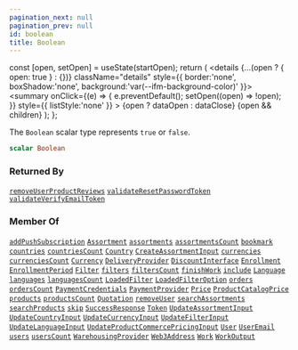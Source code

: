 ```yaml
---
pagination_next: null
pagination_prev: null
id: boolean
title: Boolean
---
```









  const [open, setOpen] = useState(startOpen);
  return (
    <details {...(open ? { open: true } : {})} className="details" style={{ border:'none', boxShadow:'none', background:'var(--ifm-background-color)' }}>
      <summary
        onClick={(e) => {
          e.preventDefault();
          setOpen((open) => !open);
        }}
        style={{ listStyle:'none' }}
      >
      {open ? dataOpen : dataClose}
      </summary>
      {open && children}
    </details>
  );
};








The `Boolean` scalar type represents `true` or `false`.


```graphql
scalar Boolean
```








### Returned By

[`removeUserProductReviews`](/operations/mutations/remove-user-product-reviews.mdx)  <Badge class="badge badge--secondary" text="mutation"/><Bullet />[`validateResetPasswordToken`](/operations/queries/validate-reset-password-token.mdx)  <Badge class="badge badge--secondary" text="query"/><Bullet />[`validateVerifyEmailToken`](/operations/queries/validate-verify-email-token.mdx)  <Badge class="badge badge--secondary" text="query"/>

### Member Of

[`addPushSubscription`](/operations/mutations/add-push-subscription.mdx)  <Badge class="badge badge--secondary" text="mutation"/><Bullet />[`Assortment`](/types/objects/assortment.mdx)  <Badge class="badge badge--secondary" text="object"/><Bullet />[`assortments`](/operations/queries/assortments.mdx)  <Badge class="badge badge--secondary" text="query"/><Bullet />[`assortmentsCount`](/operations/queries/assortments-count.mdx)  <Badge class="badge badge--secondary" text="query"/><Bullet />[`bookmark`](/operations/mutations/bookmark.mdx)  <Badge class="badge badge--secondary" text="mutation"/><Bullet />[`countries`](/operations/queries/countries.mdx)  <Badge class="badge badge--secondary" text="query"/><Bullet />[`countriesCount`](/operations/queries/countries-count.mdx)  <Badge class="badge badge--secondary" text="query"/><Bullet />[`Country`](/types/objects/country.mdx)  <Badge class="badge badge--secondary" text="object"/><Bullet />[`CreateAssortmentInput`](/types/inputs/create-assortment-input.mdx)  <Badge class="badge badge--secondary" text="input"/><Bullet />[`currencies`](/operations/queries/currencies.mdx)  <Badge class="badge badge--secondary" text="query"/><Bullet />[`currenciesCount`](/operations/queries/currencies-count.mdx)  <Badge class="badge badge--secondary" text="query"/><Bullet />[`Currency`](/types/objects/currency.mdx)  <Badge class="badge badge--secondary" text="object"/><Bullet />[`DeliveryProvider`](/types/objects/delivery-provider.mdx)  <Badge class="badge badge--secondary" text="object"/><Bullet />[`DiscountInterface`](/types/objects/discount-interface.mdx)  <Badge class="badge badge--secondary" text="object"/><Bullet />[`Enrollment`](/types/objects/enrollment.mdx)  <Badge class="badge badge--secondary" text="object"/><Bullet />[`EnrollmentPeriod`](/types/objects/enrollment-period.mdx)  <Badge class="badge badge--secondary" text="object"/><Bullet />[`Filter`](/types/objects/filter.mdx)  <Badge class="badge badge--secondary" text="object"/><Bullet />[`filters`](/operations/queries/filters.mdx)  <Badge class="badge badge--secondary" text="query"/><Bullet />[`filtersCount`](/operations/queries/filters-count.mdx)  <Badge class="badge badge--secondary" text="query"/><Bullet />[`finishWork`](/operations/mutations/finish-work.mdx)  <Badge class="badge badge--secondary" text="mutation"/><Bullet />[`include`](/operations/directives/include.mdx)  <Badge class="badge badge--secondary" text="directive"/><Bullet />[`Language`](/types/objects/language.mdx)  <Badge class="badge badge--secondary" text="object"/><Bullet />[`languages`](/operations/queries/languages.mdx)  <Badge class="badge badge--secondary" text="query"/><Bullet />[`languagesCount`](/operations/queries/languages-count.mdx)  <Badge class="badge badge--secondary" text="query"/><Bullet />[`LoadedFilter`](/types/objects/loaded-filter.mdx)  <Badge class="badge badge--secondary" text="object"/><Bullet />[`LoadedFilterOption`](/types/objects/loaded-filter-option.mdx)  <Badge class="badge badge--secondary" text="object"/><Bullet />[`orders`](/operations/queries/orders.mdx)  <Badge class="badge badge--secondary" text="query"/><Bullet />[`ordersCount`](/operations/queries/orders-count.mdx)  <Badge class="badge badge--secondary" text="query"/><Bullet />[`PaymentCredentials`](/types/objects/payment-credentials.mdx)  <Badge class="badge badge--secondary" text="object"/><Bullet />[`PaymentProvider`](/types/objects/payment-provider.mdx)  <Badge class="badge badge--secondary" text="object"/><Bullet />[`Price`](/types/objects/price.mdx)  <Badge class="badge badge--secondary" text="object"/><Bullet />[`ProductCatalogPrice`](/types/objects/product-catalog-price.mdx)  <Badge class="badge badge--secondary" text="object"/><Bullet />[`products`](/operations/queries/products.mdx)  <Badge class="badge badge--secondary" text="query"/><Bullet />[`productsCount`](/operations/queries/products-count.mdx)  <Badge class="badge badge--secondary" text="query"/><Bullet />[`Quotation`](/types/objects/quotation.mdx)  <Badge class="badge badge--secondary" text="object"/><Bullet />[`removeUser`](/operations/mutations/remove-user.mdx)  <Badge class="badge badge--secondary" text="mutation"/><Bullet />[`searchAssortments`](/operations/queries/search-assortments.mdx)  <Badge class="badge badge--secondary" text="query"/><Bullet />[`searchProducts`](/operations/queries/search-products.mdx)  <Badge class="badge badge--secondary" text="query"/><Bullet />[`skip`](/operations/directives/skip.mdx)  <Badge class="badge badge--secondary" text="directive"/><Bullet />[`SuccessResponse`](/types/objects/success-response.mdx)  <Badge class="badge badge--secondary" text="object"/><Bullet />[`Token`](/types/objects/token.mdx)  <Badge class="badge badge--secondary" text="object"/><Bullet />[`UpdateAssortmentInput`](/types/inputs/update-assortment-input.mdx)  <Badge class="badge badge--secondary" text="input"/><Bullet />[`UpdateCountryInput`](/types/inputs/update-country-input.mdx)  <Badge class="badge badge--secondary" text="input"/><Bullet />[`UpdateCurrencyInput`](/types/inputs/update-currency-input.mdx)  <Badge class="badge badge--secondary" text="input"/><Bullet />[`UpdateFilterInput`](/types/inputs/update-filter-input.mdx)  <Badge class="badge badge--secondary" text="input"/><Bullet />[`UpdateLanguageInput`](/types/inputs/update-language-input.mdx)  <Badge class="badge badge--secondary" text="input"/><Bullet />[`UpdateProductCommercePricingInput`](/types/inputs/update-product-commerce-pricing-input.mdx)  <Badge class="badge badge--secondary" text="input"/><Bullet />[`User`](/types/objects/user.mdx)  <Badge class="badge badge--secondary" text="object"/><Bullet />[`UserEmail`](/types/objects/user-email.mdx)  <Badge class="badge badge--secondary" text="object"/><Bullet />[`users`](/operations/queries/users.mdx)  <Badge class="badge badge--secondary" text="query"/><Bullet />[`usersCount`](/operations/queries/users-count.mdx)  <Badge class="badge badge--secondary" text="query"/><Bullet />[`WarehousingProvider`](/types/objects/warehousing-provider.mdx)  <Badge class="badge badge--secondary" text="object"/><Bullet />[`Web3Address`](/types/objects/web-3-address.mdx)  <Badge class="badge badge--secondary" text="object"/><Bullet />[`Work`](/types/objects/work.mdx)  <Badge class="badge badge--secondary" text="object"/><Bullet />[`WorkOutput`](/types/objects/work-output.mdx)  <Badge class="badge badge--secondary" text="object"/>

